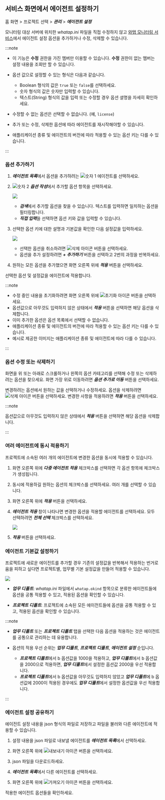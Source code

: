 ## 서비스 화면에서 에이전트 설정하기

홈 화면 > 프로젝트 선택 > ***관리*** > ***에이전트 설정***

모니터링 대상 서버에 위치한 *whatap.ini* 파일을 직접 수정하지 않고 [와탭 모니터링 서비스](https://service.whatap.io)에서 에이전트 설정 옵션을 추가하거나 수정, 삭제할 수 있습니다.

:::note

* 이 기능은 **수정** 권한을 가진 멤버만 이용할 수 있습니다. **수정** 권한이 없는 멤버는 설정 내용을 조회만 할 수 있습니다.

* 옵션 값으로 설정할 수 있는 형식은 다음과 같습니다.

  * Boolean 형식의 값은 `true` 또는 `false`를 선택하세요.
  * 숫자 형식의 값은 숫자만 입력할 수 있습니다.
  * 텍스트(String) 형식의 값을 입력 또는 수정할 경우 옵션 셜명을 자세히 확인하세요.

* 수정할 수 없는 옵션은 선택할 수 없습니다. (예, `license`)

* 추가 또는 수정, 삭제한 옵션에 따라 에이전트를 재시작해야할 수 있습니다. 

* 애플리케이션 종류 및 에이전트의 버전에 따라 적용할 수 있는 옵션 키는 다를 수 있습니다.

:::

### 옵션 추가하기

<ProdImg img='app-set-agent-in-service' ext='.png' desc='에이전트 설정' />

1. ***에이전트 목록***에서 옵션을 추가하려는 ![숫자 1](/img/number-01.png) 에이전트를 선택하세요.

1. ![숫자 2](/img/number-02.png) ***옵션 작성***에서 추가할 옵션 항목을 선택하세요.

    ![](/img/add-agent-option.png)

    * ***검색***에서 추가할 옵션을 찾을 수 있습니다. 텍스트를 입력하면 일치하는 옵션을 필터링합니다.
    * ***직접 입력***을 선택하면 옵션 키와 값을 입력할 수 있습니다.

1. 선택한 옵션 키에 대한 설명과 기본값을 확인한 다음 설정값을 입력하세요.

    ![](/img/add-agent-option-value.png)

    * 선택한 옵션을 취소하려면 ![삭제 아이콘](/img/ico-trash.svg) 버튼을 선택하세요.
    * 옵션을 추가 설정하려면 ***+ 추가하기*** 버튼을 선택하고 2번의 과정을 반복하세요.

1. 원하는 모든 옵션을 추가했으면 화면 오른쪽 위에 ***적용*** 버튼을 선택하세요.

선택한 옵션 및 설정값을 에이전트에 적용합니다.

:::note

* 수정 중인 내용을 초기화하려면 화면 오른쪽 위에 ![초기화 아이콘](/img/ico-refresh.svg) 버튼을 선택하세요.
* 옵션값으로 아무것도 입력하지 않은 상태에서 ***적용*** 버튼을 선택하면 해당 옵션을 삭제합니다.
* 이미 추가한 옵션은 옵션 목록에서 선택할 수 없습니다.
* 애플리케이션 종류 및 에이전트의 버전에 따라 적용할 수 있는 옵션 키는 다를 수 있습니다.
* 예시로 제공한 이미지는 애플리케이션 종류 및 에이전트에 따라 다를 수 있습니다.

:::

### 옵션 수정 또는 삭제하기

<ProdImg img='modify-agent' ext='.png' desc='옵션 수정' />

화면을 위 또는 아래로 스크롤하거나 왼쪽의 옵션 카테고리를 선택해 수정 또는 삭제하려는 옵션을 찾으세요. 화면 가장 위로 이동하려면 ***옵션 추가로 이동*** 버튼을 선택하세요.

변경하려는 옵션에서 원하는 값을 선택하거나 수정하세요. 옵션을 삭제하려면 ![삭제 아이콘](/img/ico-trash.svg) 버튼을 선택하세요. 변경한 사항을 적용하려면 ***적용*** 버튼을 선택하세요.

:::note

옵션값으로 아무것도 입력하지 않은 상태에서 ***적용*** 버튼을 선택하면 해당 옵션을 삭제합니다.

:::


### 여러 에이전트에 동시 적용하기

프로젝트에 소속된 여러 개의 에이전트에 변경한 옵션을 동시에 적용할 수 있습니다.

1. 화면 오른쪽 위에 ***다중 에이전트 적용*** 체크박스를 선택하면 각 옵션 항목에 체크박스가 생성됩니다.

1. 동시에 적용하길 원하는 옵션의 체크박스를 선택하세요. 여러 개를 선택할 수 있습니다.

1. 화면 오른쪽 위에 ***적용*** 버튼을 선택하세요.

1. ***에이전트 적용*** 창이 나타나면 변경한 옵션을 적용할 에이전트를 선택하세요. 모두 선택하려면 ***전체 선택*** 체크박스를 선택하세요.

    ![](/img/multiple-apply-agent.png)

1. ***적용*** 버튼을 선택하세요.


### 에이전트 기본값 설정하기

프로젝트에 새로운 에이전트를 추가할 경우 기존의 설정값을 반복해서 적용하는 번거로움을 피하고 싶다면 프로젝트별, 업무별 기본 설정값을 만들어 적용할 수 있습니다.

![](/img/set-agent-category.png)

* ***업무 디폴트***: *whatap.ini* 파일에서 `whatap.okind` 항목으로 분류한 에이전트들에 옵션을 공통 적용할 수 있고, 적용된 옵션을 확인할 수 있습니다.

* ***프로젝트 디폴트***: 프로젝트에 소속된 모든 에이전트들에 옵션을 공통 적용할 수 있고, 적용된 옵션을 확인할 수 있습니다.

:::note

* ***업무 디폴트*** 또는 ***프로젝트 디폴트*** 탭을 선택한 다음 옵션을 적용하는 것은 에이전트를 공통으로 관리하는 데 유용합니다.

* 옵션의 적용 우선 순위는 ***업무 디폴트***, ***프로젝트 디폴트***, ***에이전트 설정*** 순입니다. 
  
  * ***프로젝트 디폴트***에서 b 옵션값을 1000을 적용하고, ***업무 디폴트***에서 b 옵션값을 2000으로 적용하면, ***업무 디폴트***에서 설정한 옵션값 2000을 우선 적용합니다.
  * ***프로젝트 디폴트***에서 b 옵션값을 아무것도 입력하지 않았고 ***업무 디폴트***에 b 옵션값에 2000이 적용된 경우에도 ***업무 디폴트***에서 설정한 옵션값을 우선 적용합니다.

:::

### 에이전트 설정 공유하기

에이전트 설정 내용을 json 형식의 파일로 저장하고 파일을 불러와 다른 에이전트에 적용할 수 있습니다.

1. 설정 내용을 json 파일로 내보낼 에이전트를 ***에이전트 목록***에서 선택하세요.

1. 화면 오른쪽 위에 ![내보내기 아이콘](/img/ico-export.svg) 버튼을 선택하세요. 

1. json 파일을 다운로드하세요.

1. ***에이전트 목록***에서 다른 에이전트를 선택하세요. 

1. 화면 오른쪽 위에 ![가져오기 아이콘](/img/ico-import.svg) 버튼을 선택하세요.

적용한 에이전트 옵션들을 확인하세요.
